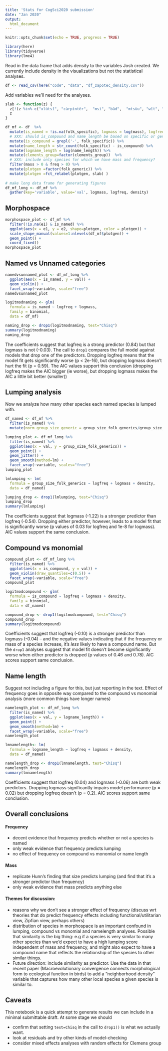 ```yaml
---
title: 'Stats for CogSci2020 submission'
date: "Jan 2020"
output:
  html_document
---
```


```r
knitr::opts_chunk$set(echo = TRUE, progress = TRUE)
```

```r
library(here)
library(tidyverse)
library(lme4)
```


Read in the data frame that adds density to the variables Josh created. We currently include density in the visualizations but not the statistical analyses.

```r
df <- read_csv(here("code", "data", "df_zapotec_density.csv"))
````

Add variables we'll need for the analyses.

```r

slab <- function(z) {
  z[!(z %in% c("xlútsǐ", "càrpìntêr",  "msì", "bǎd",  "mtsùu", "wǐt", "dzǐn̲g"))] <-"other"
  z
}

df_mf <- df  %>% 
  mutate(is_named = !is.na(folk_specific), logmass = log(mass), logfreq = log(freq)) %>% 
  # XXX: should is_compound and name_length be based on specific or generic names?
  mutate(is_compound = grepl('-', folk_specific)) %>% 
  mutate(name_length = str_count(folk_specific) - is_compound) %>% 
  mutate(logname_length = log(name_length)) %>% 
  mutate(clements_group=factor(clements_group))  %>% 
  # XXX: include only species for which we have mass and frequency?
  filter(mass > 0 & freq > 0) %>% 
  mutate(plotgen =factor(folk_generic)) %>% 
  mutate(plotgen =fct_relabel(plotgen, slab) )
  
# make long data frame for generating figures
df_mf_long <- df_mf %>% 
  gather(key='variable', value='val', logmass, logfreq, density)
```

## Morphospace
```r

morphospace_plot <- df_mf %>% 
  filter(!is.na(e1) & is_named) %>% 
  ggplot(aes(x = e1, y = e2, shape=plotgen, color = plotgen)) +
  scale_shape_manual(values=1:nlevels(df_mf$plotgen)) +
  geom_point() +
  coord_fixed()
morphospace_plot
```


## Named vs Unnamed categories

```r

namedvsunnamed_plot <- df_mf_long %>% 
  ggplot(aes(x = is_named, y = val)) +
  geom_violin() +
  facet_wrap(~variable, scale="free")
namedvsunnamed_plot

logitmodnaming <- glm(
  formula = is_named ~ logfreq + logmass, 
  family = binomial,
  data = df_mf)

naming_drop <- drop1(logitmodnaming, test="Chisq")
summary(logitmodnaming)
naming_drop
```

The coefficients suggest that logfreq is a strong predictor (0.84) but that logmass is not (-0.03). The call to `drop1` compares the full model against models that drop one of the predictors. Dropping logfreq means that the model fit gets significantly worse (p < 2e-16), but dropping logmass doesn't hurt the fit (p = 0.59). The AIC values support this conclusion (dropping logfreq makes the AIC bigger (ie worse), but dropping logmass makes the AIC a little bit better (smaller))

## Lumping analysis
Now we analyze how many other species each named species is lumped with. 

```r
df_named <- df_mf %>% 
  filter(is_named) %>% 
  mutate(norm_group_size_generic = group_size_folk_generics/group_size_clements) 

lumping_plot <- df_mf_long %>% 
  filter(is_named) %>% 
  ggplot(aes(x = val, y = group_size_folk_generics)) +
  geom_point() +
  geom_jitter() +
  geom_smooth(method=lm) +
  facet_wrap(~variable, scales="free")
lumping_plot

lmlumping <- lm(
  formula = group_size_folk_generics ~ logfreq + logmass + density, 
  data = df_named)

lumping_drop <- drop1(lmlumping, test="Chisq")
lumping_drop
summary(lmlumping)
```
The coefficients suggest that logmass (-1.22) is a stronger predictor than logfreq (-0.54). Dropping either predictor, however, leads to a model fit that is significantly worse (p values of 0.03 for logfreq and 1e-8 for logmass). AIC values support the same conclusion.

## Compound vs monomial


```r
compound_plot <- df_mf_long %>% 
  filter(is_named) %>% 
  ggplot(aes(x = is_compound, y = val)) +
  geom_violin(draw_quantiles=c(0.5)) +
  facet_wrap(~variable, scale="free")
compound_plot

logitmodcompound <- glm(
  formula = is_compound ~ logfreq + logmass + density, 
  family = binomial,
  data = df_named)

compound_drop <- drop1(logitmodcompound, test="Chisq")
compound_drop
summary(logitmodcompound)
```

Coefficients suggest that logfreq (-0.10) is a stronger predictor than logmass (-0.04) -- and the negative values indicating that if the frequency or mass of a species increase, it's *less* likely to have a compound name. But the `drop1` analyses suggest that model fit doesn't become significantly worse when either predictor is dropped (p values of 0.46 and 0.78). AIC scores support same conclusion.


## Name length

Suggest not including a figure for this, but just reporting in the text. Effect of frequency goes in opposite way compared to the compound vs monomial analysis (more common things have longer names)


```r

namelength_plot <- df_mf_long %>% 
  filter(is_named) %>% 
  ggplot(aes(x = val, y = logname_length)) +
  geom_point() +
  geom_smooth(method=lm) +
  facet_wrap(~variable, scale="free")
namelength_plot

lmnamelength<- lm(
  formula = logname_length ~ logfreq + logmass + density, 
  data = df_named)

namelength_drop <- drop1(lmnamelength, test="Chisq")
namelength_drop
summary(lmnamelength)
```

Coefficients suggest that logfreq (0.04) and logmass (-0.06) are both weak predictors. Dropping logmass significantly impairs model performance (p = 0.02) but dropping logfreq doesn't (p = 0.2). AIC scores support same conclusion.

## Overall conclusions

#### Frequency

* decent evidence that frequency predicts whether or not a species is named
* only weak evidence that frequency predicts lumping
* no effect of frequency on compound vs monomial or name length

#### Mass

* replicate Hunn's finding that size predicts lumping (and find that it's a stronger predictor than frequency)
* only weak evidence that mass predicts anything else


#### Themes for discussion:

* reasons why we don't see a stronger effect of frequency  (discuss wrt theories that do predict frequency effects including functional/utilitarian view, Zipfian view, perhaps others)
* distribution of species in morphospace is an important confound in lumping, compound vs monomial and namelength analyses. Possible that similarity is the big thing: e.g if a species is very similar to many other species than we'd expect to have a high lumping score independent of mass and frequency, and might also expect to have a compound name that reflects the relationship of the species to other similar things. 
* Future direction: include similarity as predictor. Use the data in that recent paper  (Macroevolutionary convergence connects morphological form to ecological function in birds) to add a "neighborhood density" variable that captures how many other local species a given species is similar to.





## Caveats

This notebook is a quick attempt to generate results we can include in a minimal submittable draft. At some stage we should

* confirm that setting `test=Chisq` in the call to `drop1()` is what we actually want. 
* look at residuals and try other kinds of model-checking
* consider mixed effects analyses with random effects for Clemens group
 



